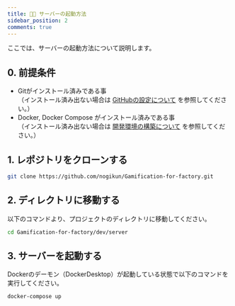```yaml
---
title: 👨‍💻 サーバーの起動方法
sidebar_position: 2
comments: true
---
```

ここでは、サーバーの起動方法について説明します。

## 0. 前提条件
- Gitがインストール済みである事  
（インストール済み出ない場合は [GitHubの設定について](https://gamification-for-factory.netlify.app/docs/note/setting-github) を参照してください。）
- Docker, Docker Compose がインストール済みである事  
（インストール済み出ない場合は [開発環境の構築について](https://gamification-for-factory.netlify.app/docs/tutorial/development-settings#2--dockerdesktopのインストール) を参照してください。）

## 1. レポジトリをクローンする
```bash
git clone https://github.com/nogikun/Gamification-for-factory.git
```

## 2. ディレクトリに移動する
以下のコマンドより、プロジェクトのディレクトリに移動してください。
```bash
cd Gamification-for-factory/dev/server
```

## 3. サーバーを起動する
Dockerのデーモン（DockerDesktop）が起動している状態で以下のコマンドを実行してください。
```bash
docker-compose up
```
